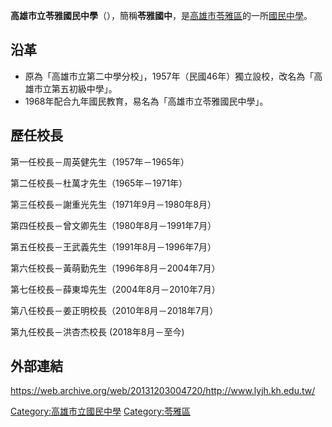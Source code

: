 {{Unreferenced|time=2012-02-16T14:07:04+00:00 }}{{Infobox school
| name = 高雄市立苓雅國民中學
| coordinates = {{Coord|22.618301|120.306422|display=inline,title}}
| number = 07-2623528
| fax = 07-3382613
| address = 80203 高雄市苓雅區四維三路176號
| area = 2.2公頃
| website = http://www.lyjh.kh.edu.tw/
| type = 市立國民中學
| established = 1957年
| district = {{ROC}}[[高雄市|高雄市]][[苓雅區|苓雅區]]
| principal = 洪杏杰
| pushpin_map = Taiwan Kaohsiung
| other_name = Kaohsiung Municipal Lingya Elementary School
}}

'''高雄市立苓雅國民中學'''（{{Lang-en|Kaohsiung Municipal Lingya Elementary School}}），簡稱'''苓雅國中'''，是[[高雄市|高雄市]][[苓雅區|苓雅區]]的一所[[國民中學|國民中學]]。

== 沿革 ==

* 原為「高雄市立第二中學分校」，1957年（民國46年）獨立設校，改名為「高雄市立第五初級中學」。
* 1968年配合九年國民教育，易名為「高雄市立苓雅國民中學」。

== 歷任校長 ==
第一任校長－周英健先生（1957年－1965年）

第二任校長－杜萬才先生（1965年－1971年）

第三任校長－謝重光先生（1971年9月－1980年8月）

第四任校長－曾文卿先生（1980年8月－1991年7月）

第五任校長－王武義先生（1991年8月－1996年7月）

第六任校長－黃萌勤先生（1996年8月－2004年7月）

第七任校長－薛東埠先生（2004年8月－2010年7月）

第八任校長－姜正明校長（2010年8月－2018年7月）

第九任校長－洪杏杰校長 (2018年8月－至今)

== 外部連結 ==
https://web.archive.org/web/20131203004720/http://www.lyjh.kh.edu.tw/<nowiki/>{{高雄市國民中學}}
[[Category:高雄市立國民中學|Category:高雄市立國民中學]]
[[Category:苓雅區|Category:苓雅區]]